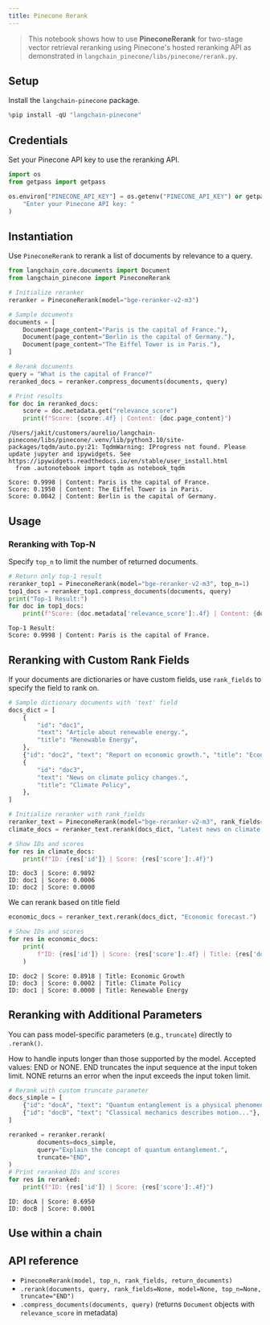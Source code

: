 ```yaml
---
title: Pinecone Rerank
---
```


> This notebook shows how to use **PineconeRerank** for two-stage vector retrieval reranking using Pinecone's hosted reranking API as demonstrated in `langchain_pinecone/libs/pinecone/rerank.py`.

## Setup

Install the `langchain-pinecone` package.

```python
%pip install -qU "langchain-pinecone"
```

## Credentials

Set your Pinecone API key to use the reranking API.

```python
import os
from getpass import getpass

os.environ["PINECONE_API_KEY"] = os.getenv("PINECONE_API_KEY") or getpass(
    "Enter your Pinecone API key: "
)
```

## Instantiation

Use `PineconeRerank` to rerank a list of documents by relevance to a query.

```python
from langchain_core.documents import Document
from langchain_pinecone import PineconeRerank

# Initialize reranker
reranker = PineconeRerank(model="bge-reranker-v2-m3")

# Sample documents
documents = [
    Document(page_content="Paris is the capital of France."),
    Document(page_content="Berlin is the capital of Germany."),
    Document(page_content="The Eiffel Tower is in Paris."),
]

# Rerank documents
query = "What is the capital of France?"
reranked_docs = reranker.compress_documents(documents, query)

# Print results
for doc in reranked_docs:
    score = doc.metadata.get("relevance_score")
    print(f"Score: {score:.4f} | Content: {doc.page_content}")
```

```output
/Users/jakit/customers/aurelio/langchain-pinecone/libs/pinecone/.venv/lib/python3.10/site-packages/tqdm/auto.py:21: TqdmWarning: IProgress not found. Please update jupyter and ipywidgets. See https://ipywidgets.readthedocs.io/en/stable/user_install.html
  from .autonotebook import tqdm as notebook_tqdm
```
```output
Score: 0.9998 | Content: Paris is the capital of France.
Score: 0.1950 | Content: The Eiffel Tower is in Paris.
Score: 0.0042 | Content: Berlin is the capital of Germany.
```

## Usage

### Reranking with Top-N

Specify `top_n` to limit the number of returned documents.

```python
# Return only top-1 result
reranker_top1 = PineconeRerank(model="bge-reranker-v2-m3", top_n=1)
top1_docs = reranker_top1.compress_documents(documents, query)
print("Top-1 Result:")
for doc in top1_docs:
    print(f"Score: {doc.metadata['relevance_score']:.4f} | Content: {doc.page_content}")
```

```output
Top-1 Result:
Score: 0.9998 | Content: Paris is the capital of France.
```

## Reranking with Custom Rank Fields

If your documents are dictionaries or have custom fields, use `rank_fields` to specify the field to rank on.

```python
# Sample dictionary documents with 'text' field
docs_dict = [
    {
        "id": "doc1",
        "text": "Article about renewable energy.",
        "title": "Renewable Energy",
    },
    {"id": "doc2", "text": "Report on economic growth.", "title": "Economic Growth"},
    {
        "id": "doc3",
        "text": "News on climate policy changes.",
        "title": "Climate Policy",
    },
]

# Initialize reranker with rank_fields
reranker_text = PineconeRerank(model="bge-reranker-v2-m3", rank_fields=["text"])
climate_docs = reranker_text.rerank(docs_dict, "Latest news on climate change.")

# Show IDs and scores
for res in climate_docs:
    print(f"ID: {res['id']} | Score: {res['score']:.4f}")
```

```output
ID: doc3 | Score: 0.9892
ID: doc1 | Score: 0.0006
ID: doc2 | Score: 0.0000
```

We can rerank based on title field

```python
economic_docs = reranker_text.rerank(docs_dict, "Economic forecast.")

# Show IDs and scores
for res in economic_docs:
    print(
        f"ID: {res['id']} | Score: {res['score']:.4f} | Title: {res['document']['title']}"
    )
```

```output
ID: doc2 | Score: 0.8918 | Title: Economic Growth
ID: doc3 | Score: 0.0002 | Title: Climate Policy
ID: doc1 | Score: 0.0000 | Title: Renewable Energy
```

## Reranking with Additional Parameters

You can pass model-specific parameters (e.g., `truncate`) directly to `.rerank()`.

How to handle inputs longer than those supported by the model. Accepted values: END or NONE.
END truncates the input sequence at the input token limit. NONE returns an error when the input exceeds the input token limit.

```python
# Rerank with custom truncate parameter
docs_simple = [
    {"id": "docA", "text": "Quantum entanglement is a physical phenomenon..."},
    {"id": "docB", "text": "Classical mechanics describes motion..."},
]

reranked = reranker.rerank(
        documents=docs_simple,
        query="Explain the concept of quantum entanglement.",
        truncate="END",
)
# Print reranked IDs and scores
for res in reranked:
    print(f"ID: {res['id']} | Score: {res['score']:.4f}")
```

```output
ID: docA | Score: 0.6950
ID: docB | Score: 0.0001
```

## Use within a chain

## API reference

- `PineconeRerank(model, top_n, rank_fields, return_documents)`
- `.rerank(documents, query, rank_fields=None, model=None, top_n=None, truncate="END")`
- `.compress_documents(documents, query)` (returns `Document` objects with `relevance_score` in metadata)
